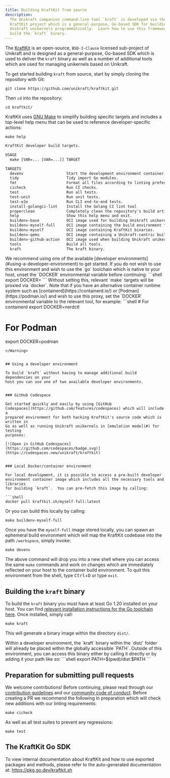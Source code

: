 ```yaml
---
title: Building KraftKit from source
description:
  The Unikraft companion command-line tool `kraft` is developed via the 
  KraftKit project which is a general-purpose, Go-based SDK for building 
  Unikraft unikernels programmatically.  Learn how to use this framework and
  build the `kraft` binary.
---
```


The [KraftKit](https://kraftkit.sh) is an open-source, `BSD-3-Clause` licensed
sub-project of Unikraft and is designed as a general-purpose, Go-based SDK which
is used to deliver the `kraft` binary as well as a number of additional tools
which are used for managing unikernels based on Unikraft.

To get started building `kraft` from source, start by simply cloning the
repository with Git:

```shell
git clone https://github.com/unikraft/kraftkit.git
```

Then `cd` into the repository:

```shell
cd kraftkit/
```

KraftKit uses [GNU Make](https://www.gnu.org/software/make/) to simplify
building specific targets and includes a top-level help menu that can be used to
reference developer-specific actions:

```shell
make help
```
```txt nocopy=true
KraftKit developer build targets.

USAGE
  make [VAR=... [VAR=...]] TARGET

TARGETS
  devenv                   Start the development environment container.
  tidy                     Tidy import Go modules.
  fmt                      Format all files according to linting preferences.
  cicheck                  Run CI checks.
  test                     Run all tests.
  test-unit                Run unit tests.
  test-e2e                 Run CLI end-to-end tests.
  install-golangci-lint    Install the Golang CI lint tool
  properclean              Completely clean the repository's build artifacts.
  help                     Show this help menu and exit.
  buildenv-base            OCI image used for building Unikraft unikernels with kraft.
  buildenv-myself-full     OCI image containing the build environment for KraftKit.
  buildenv-myself          OCI image containing KraftKit binaries.
  buildenv-qemu            OCI image containing a Unikraft-centric build of QEMU.
  buildenv-github-action   OCI image used when building Unikraft unikernels in GitHub Actions.
  tools                    Build all tools.
  kraft                    The kraft binary.
```

<Warning>
We recommend using one of the available [developer
environments](#using-a-developer-environment) to get started.  If you do not
wish to use this environment and wish to use the `go` toolchain which is native
to your host, unset the `DOCKER` environmental variable before continuing:
```shell
export DOCKER=
```
Without setting this, relevant `make` targets will be proxied via `docker`.
Note that if you have an alternative container runtime system such as
[containerd](https://containerd.io/) or [Podman](https://podman.io/) and wish to
use this proxy, set the `DOCKER` environmental variable to the relevant tool,
for example:
```shell
# For containerd
export DOCKER=nerdctl

# For Podman
export DOCKER=podman 
```
</Warning>


## Using a developer environment

To build `kraft` without having to manage additional build dependencies on your
host you can use one of two available developer environments.


### GitHub Codespace

Get started quickly and easily by using [GitHub
Codespaces](https://github.com/features/codespaces) which will include a
prepared environment for both hacking KraftKit's source code which is written in
Go as well as running Unikraft unikernels in [emulation mode](#) for testing
purposes:

[![Open in GitHub Codespaces](https://github.com/codespaces/badge.svg)](https://codespaces.new/unikraft/kraftkit)


### Local Docker/container environment

For local development, it is possible to access a pre-built developer
environment container image which includes all the necessary tools and libraries
for building `kraft`.  You can pre-fetch this image by calling:

```shell
docker pull kraftkit.sh/myself-full:latest
```

Or you can build this locally by calling:

```shell
make buildenv-myself-full
```

Once you have the `myself-full` image stored locally, you can spawn an ephemeral
build environment which will map the KraftKit codebase into the path
`/workspace`, simply invoke:

```shell
make devenv
```

The above command will drop you into a new shell where you can access the same
`make` commands and work on changes which are immediately reflected on your host
to the container build environment.  To quit this environment from the shell,
type <Kbd>Ctrl</Kbd>+<Kbd>D</Kbd> or type `exit`.

## Building the `kraft` binary

To build the `kraft` binary you must have at least Go 1.20 installed on your
host.  You can find [relevant installation instructions for the Go toolchain
here](https://go.dev/doc/install).  Once installed, simply call:

```shell
make kraft
```

This will generate a binary image within the directory `dist/`.

<Info>
Within a developer environment, the `kraft` binary within the `dist/` folder
will already be placed within the globally accessible `PATH`.  Outside of this
environment, you can access this binary either by calling it directly or by
adding it your path like so:
```shell
export PATH=$(pwd)/dist:$PATH
```
</Info>


## Preparation for submitting pull requests

We welcome contributions! Before continuing, please read through our
[contribution guidelines](#) and our [community code of conduct](#).  Before
creating a PR we recommend the following in preparation which will check new
additions with our linting requirements:

```shell
make cicheck
```

As well as all test suites to prevent any regressions:

```shell
make test
```

## The KraftKit Go SDK

To view internal documentation about KraftKit and how to use exported packages
and methods, please refer to the auto-generated documentation at:
https://pkg.go.dev/kraftkit.sh